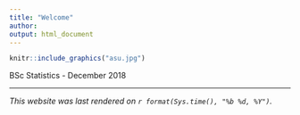 ```yaml
---
title: "Welcome"
author: 
output: html_document
---
```


```r
knitr::include_graphics("asu.jpg")
```
  
BSc Statistics - December 2018


***  

*This website was last rendered on `r format(Sys.time(), "%b %d, %Y")`.*
